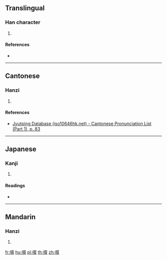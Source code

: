 {{character info/new}}
==Translingual==

===Han character===
{{Han char|rn=30|rad=口|as=12|sn=15|four=66086|canj=RWLC|ids=⿰口買}}

# {{defn|Han|sort=口12}}

====References====
* {{Han ref|kx=0206.220|dkj=04236|hdz=10683.130|uh=562A|ud=22058|bh=E547|bd=58695}}

----

==Cantonese==

===Hanzi===
{{yue-hanzi|jyut=[[maai5]]|y=maai5}}

# {{defn|lang=yue|sort=口12}}

====References====
* [http://www.iso10646hk.net/jp/document/download.jsp Jyutping Database (iso10646hk.net) - Cantonese Pronunciation List (Part 1), p. 83]

----

==Japanese==

===Kanji===
{{ja-kanji|grade=|rs=口12}}

# {{defn|lang=ja|sort=口12}}

====Readings====
* {{ja-readings|on=[[ばい]] (bai), [[め]] (me)|kun=}}

----

==Mandarin==

===Hanzi===
{{cmn-hanzi|pin=[[mǎi]] ([[mai3]]), [[chuài]] ([[chuai4]])|wg=mai<sup>3</sup>, ch'uai<sup>4</sup>}}

# {{defn|lang=cmn|sort=口12}}

[[fr:嘪]]
[[hu:嘪]]
[[pl:嘪]]
[[th:嘪]]
[[zh:嘪]]